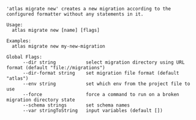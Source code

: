 ```
'atlas migrate new' creates a new migration according to the configured formatter without any statements in it.

Usage:
  atlas migrate new [name] [flags]

Examples:
  atlas migrate new my-new-migration

Global Flags:
      --dir string           select migration directory using URL format (default "file://migrations")
      --dir-format string    set migration file format (default "atlas")
      --env string           set which env from the project file to use
      --force                force a command to run on a broken migration directory state
      --schema strings       set schema names
      --var stringToString   input variables (default [])

```